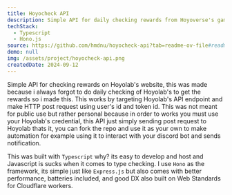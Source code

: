 ```yaml
---
title: Hoyocheck API
description: Simple API for daily checking rewards from Hoyoverse's games
techStack:
  - Typescript
  - Hono.js
source: https://github.com/hmdnu/hoyocheck-api?tab=readme-ov-file#readme
demo: null
img: /assets/project/hoyocheck-api.png
createdDate: 2024-09-12
---
```


Simple API for checking rewards on Hoyolab's website, this was made because i always forgot to do daily checking of Hoyolab's to get the rewards so i made this. This works by targeting Hoyolab's API endpoint and make HTTP post request using user's id and token id. This was not meant for public use but rather personal because in order to works you must use your Hoyolab's credential, this API just simply sending post request to Hoyolab thats it, you can fork the repo and use it as your own to make automation for example using it to interact with your discord bot and sends notification.

This was built with `Typescript` why? its easy to develop and host and Javascript is sucks when it comes to type checking. I use `Hono` as the framework, its simple just like `Express.js` but also comes with better performance, batteries included, and good DX also built on Web Standards for Cloudflare workers.

